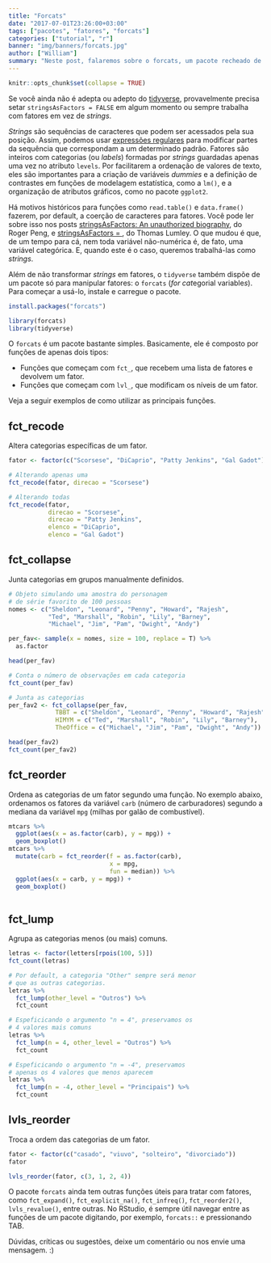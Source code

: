 ```yaml
---
title: "Forcats"
date: "2017-07-01T23:26:00+03:00"
tags: ["pacotes", "fatores", "forcats"]
categories: ["tutorial", "r"]
banner: "img/banners/forcats.jpg"
author: ["William"]
summary: "Neste post, falaremos sobre o forcats, um pacote recheado de excelentes funções para manipular fatores."
---
```


```r
knitr::opts_chunk$set(collapse = TRUE)
```

Se você ainda não é adepta ou adepto do [tidyverse](http://tidyverse.org/), provavelmente precisa setar `stringsAsFactors = FALSE` em algum momento ou sempre trabalha com fatores em vez de *strings*. 

*Strings* são sequências de caracteres que podem ser acessados pela sua posição. Assim, podemos usar [expressões regulares](https://stat.ethz.ch/R-manual/R-devel/library/base/html/regex.html) para modificar partes da sequência que correspondam a um determinado padrão. Fatores são inteiros com categorias (ou *labels*) formadas por *strings* guardadas apenas uma vez no atributo `levels`. Por facilitarem a ordenação de valores de texto, eles são importantes para a criação de variáveis *dummies* e a definição de contrastes em funções de modelagem estatística, como a `lm()`, e a organização de atributos gráficos, como no pacote `ggplot2`.

Há motivos históricos para funções como `read.table()` e `data.frame()` fazerem, por default, a coerção de caracteres para fatores. Você pode ler sobre isso nos posts [stringsAsFactors: An unauthorized biography](https://simplystatistics.org/2015/07/24/stringsasfactors-an-unauthorized-biography/), do Roger Peng, e [stringsAsFactors = <sigh>](http://notstatschat.tumblr.com/post/124987394001/stringsasfactors-sigh), do Thomas Lumley. O que mudou é que, de um tempo para cá, nem toda variável não-numérica é, de fato, uma variável categórica. E, quando este é o caso, queremos trabalhá-las como *strings*.

Além de não transformar *strings* em fatores, o `tidyverse` também dispõe de um pacote só para manipular fatores: o `forcats` (*for* *cat*egorial variable*s*). Para começar a usá-lo, instale e carregue o pacote.

```r
install.packages("forcats")
```

```r
library(forcats)
library(tidyverse)
```


O `forcats` é um pacote bastante simples. Basicamente, ele é composto por funções de apenas dois tipos:

- Funções que começam com `fct_`, que recebem uma lista de fatores e devolvem um fator.
- Funções que começam com `lvl_`, que modificam os níveis de um fator. 

Veja a seguir exemplos de como utilizar as principais funções.

## fct_recode

Altera categorias específicas de um fator.

```r
fator <- factor(c("Scorsese", "DiCaprio", "Patty Jenkins", "Gal Gadot"))

# Alterando apenas uma
fct_recode(fator, direcao = "Scorsese")

# Alterando todas
fct_recode(fator,
           direcao = "Scorsese", 
           direcao = "Patty Jenkins",    
           elenco = "DiCaprio",
           elenco = "Gal Gadot")
```

## fct_collapse

Junta categorias em grupos manualmente definidos.

```r
# Objeto simulando uma amostra do personagem 
# de série favorito de 100 pessoas
nomes <- c("Sheldon", "Leonard", "Penny", "Howard", "Rajesh",
           "Ted", "Marshall", "Robin", "Lily", "Barney",
           "Michael", "Jim", "Pam", "Dwight", "Andy")

per_fav<- sample(x = nomes, size = 100, replace = T) %>%
  as.factor

head(per_fav)           

# Conta o número de observações em cada categoria
fct_count(per_fav)        

# Junta as categorias
per_fav2 <- fct_collapse(per_fav,
             TBBT = c("Sheldon", "Leonard", "Penny", "Howard", "Rajesh"),
             HIMYM = c("Ted", "Marshall", "Robin", "Lily", "Barney"),
             TheOffice = c("Michael", "Jim", "Pam", "Dwight", "Andy"))

head(per_fav2)
fct_count(per_fav2)

```


## fct_reorder

Ordena as categorias de um fator segundo uma função. No exemplo abaixo, ordenamos os fatores da variável `carb` (número de carburadores) segundo a mediana da variável `mpg` (milhas por galão de combustível).

```r
mtcars %>% 
  ggplot(aes(x = as.factor(carb), y = mpg)) +
  geom_boxplot()
mtcars %>% 
  mutate(carb = fct_reorder(f = as.factor(carb), 
                            x = mpg,
                            fun = median)) %>% 
  ggplot(aes(x = carb, y = mpg)) +
  geom_boxplot()
  
```


## fct_lump

Agrupa as categorias menos (ou mais) comuns.

```r
letras <- factor(letters[rpois(100, 5)])
fct_count(letras)

# Por default, a categoria "Other" sempre será menor
# que as outras categorias.
letras %>%                  
  fct_lump(other_level = "Outros") %>%       
  fct_count

# Espeficicando o argumento "n = 4", preservamos os
# 4 valores mais comuns
letras %>% 
  fct_lump(n = 4, other_level = "Outros") %>% 
  fct_count

# Espeficicando o argumento "n = -4", preservamos
# apenas os 4 valores que menos aparecem
letras %>% 
  fct_lump(n = -4, other_level = "Principais") %>% 
  fct_count
```


## lvls_reorder

Troca a ordem das categorias de um fator.

```r
fator <- factor(c("casado", "viuvo", "solteiro", "divorciado"))
fator

lvls_reorder(fator, c(3, 1, 2, 4))
```


O pacote `forcats` ainda tem outras funções úteis para tratar com fatores, como `fct_expand()`, `fct_explicit_na()`, `fct_infreq()`, `fct_reorder2()`, `lvls_revalue()`, entre outras. No RStudio, é sempre útil navegar entre as funções de um pacote digitando, por exemplo, `forcats::` e pressionando TAB.

Dúvidas, críticas ou sugestões, deixe um comentário ou nos envie uma mensagem. :)

